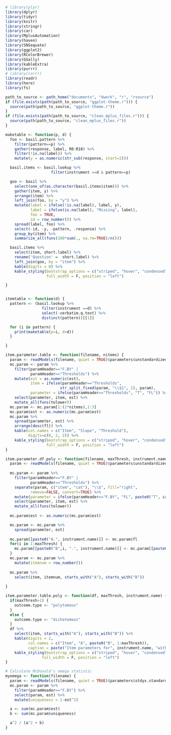 

```r
# library(plyr)
library(dplyr)
library(tidyr)
library(knitr)
library(stringr)
library(car)
library(MplusAutomation)
library(haven)
library(SNSequate)
library(ggplot2)
library(RColorBrewer)
library(GGally)
library(kableExtra)
library(purrr)
# library(corrr)
library(readr)
library(here)
library(fs)
```

```r
path_to_source <- path_home("documents", "dwork", "r", "rsource")
if (file.exists(path(path_to_source, "ggplot-theme.r"))) {
  source(path(path_to_source, "ggplot-theme.r"))
}
if (file.exists(path(path_to_source, "clean_mplus_files.r"))) {
  source(path(path_to_source, "clean_mplus_files.r"))
}
```

```r

maketable <- function(p, d) {
  foo <- basil.pattern %>%
    filter(pattern==p) %>%
    gather(response, label, R0:R18) %>%
    filter(!is.na(label)) %>%
    mutate(y = as.numeric(str_sub(response, start=2)))

  basil.items <- basil.lookup %>%
                    filter(instrument ==d & pattern==p)

  goo <- basil %>%
    select(one_of(as.character(basil.items$item))) %>%
    gather(item, y) %>%
    arrange(item) %>%
    left_join(foo, by = "y") %>%
    mutate(label = ifelse(!is.na(label), label, y),
           label = ifelse(is.na(label), "Missing", label),
           foo = TRUE,
           id = row_number()) %>%
    spread(label, foo) %>%
    select(-id, -y, -pattern, -response) %>%
    group_by(item) %>%
    summarize_all(funs(100*sum(., na.rm=TRUE)/n()))

  basil.items %>%
    select(item, short.label) %>%
    rename('Question' =  short.label) %>%
    left_join(goo, by = "item") %>%
    kable(digits = 0) %>%
    kable_styling(bootstrap_options = c("striped", "hover", "condensed"), 
                  full_width = F, position = "left")

}


itemtable <- function(d) {
  pattern <- (basil.lookup %>%
                filter(instrument ==d) %>%
                select(-verbatim.q.text) %>%
                distinct(pattern))[[1]]

  for (i in pattern) {
    print(maketable(p=i, d=d))
  }

}

item.parameter.table <- function(filename, nitems) {
  param <- readModels(filename, quiet = TRUE)$parameters$unstandardized
  mc.param <- param %>%
    filter(paramHeader=="F.BY" | 
           paramHeader=="Thresholds") %>%
    mutate(est = as.numeric(est),
           item = ifelse(paramHeader=="Thresholds", 
                        str_split_fixed(param, "\\$1", 2), param),
           parameter = ifelse(paramHeader=="Thresholds", "T", "FL")) %>%
    select(parameter, item, est) %>%
    mutate_all(funs(tolower))
  mc.param <- mc.param[1:(2*nitems),1:3]
  mc.param$est <- as.numeric(mc.param$est)
  mc.param %>%
    spread(parameter, est) %>%
    arrange(desc(fl)) %>%
    kable(col.names = c("Item", "Slope", "Threshold"), 
          digits=c(0, 2, 2)) %>%
    kable_styling(bootstrap_options = c("striped", "hover", "condensed"), 
                  full_width = F, position = "left")
}

```


```r
item.parameter.df.poly <- function(filename, maxThresh, instrument.name) {
  param <- readModels(filename, quiet = TRUE)$parameters$unstandardized
  
  mc.param <- param %>%
    filter(paramHeader=="F.BY" | 
           paramHeader=="Thresholds") %>%
    separate(param, c("item", "cat"), "\\$", fill="right", 
           remove=FALSE, convert=TRUE) %>%
    mutate(parameter = ifelse(paramHeader=="F.BY", "FL", paste0("T", cat))) %>%
    select(parameter, item, est) %>%
    mutate_all(funs(tolower))
  
  mc.param$est <- as.numeric(mc.param$est)

  mc.param <- mc.param %>%
    spread(parameter, est) 
  
  mc.param[[paste0("A.", instrument.name)]] <- mc.param$fl
  for(i in 1:maxThresh) {
    mc.param[[paste0("B",i, ".", instrument.name)]] <- mc.param[[paste0("t",i)]]/mc.param[["fl"]]
  }
  mc.param <- mc.param %>%
    mutate(itemnum = row_number())
  
  mc.param %>%
    select(item, itemnum, starts_with("A"), starts_with("B"))
 
}

item.parameter.table.poly <- function(df, maxThresh, instrument.name) {
  if(maxThresh>1) {
    outcome.type <- "polytomous"
  } 
  else {
    outcome.type <- "dichotomous"
  }
  df %>%
    select(item, starts_with("A"), starts_with("B")) %>%
    kable(digits = 2, 
          col.names = c("Item", "A", paste0("B", 1:maxThresh)),
          caption = paste("Item parameters for", instrument.name, "with", outcome.type, "outcomes")) %>% 
    kable_styling(bootstrap_options = c("striped", "hover", "condensed"), 
                full_width = F, position = "left")
}

```

```r
# Calculate McDonald's omega statistic
myomega <- function(filename) {
  param <- readModels(filename, quiet = TRUE)$parameters$stdyx.standardized
  mc.param <- param %>%
    filter(paramHeader=="F.BY") %>%
    select(param, est) %>%
    mutate(uniqueness = 1-est^2)

  a <- sum(mc.param$est)
  b <- sum(mc.param$uniqueness)

  a^2 / (a^2 + b)
}

```



